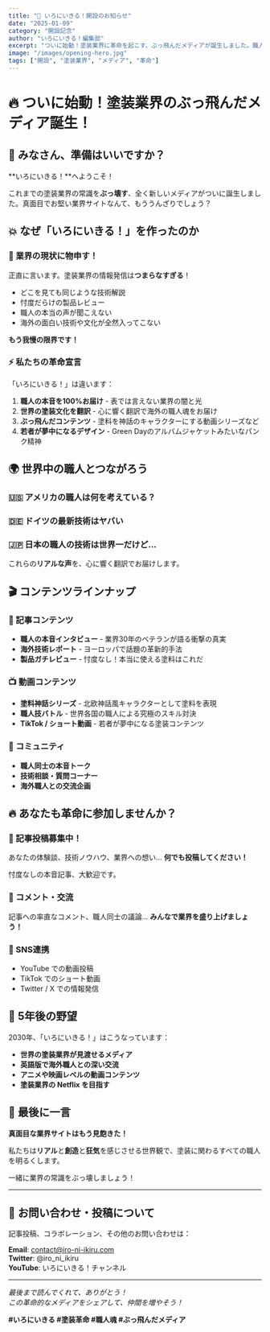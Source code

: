 ```yaml
---
title: "🎉 いろにいきる！開設のお知らせ"
date: "2025-01-09"
category: "開設記念"
author: "いろにいきる！編集部"
excerpt: "ついに始動！塗装業界に革命を起こす、ぶっ飛んだメディアが誕生しました。職人の本音、海外の最新技術、そして業界の裏話まで..."
image: "/images/opening-hero.jpg"
tags: ["開設", "塗装業界", "メディア", "革命"]
---
```


# 🔥 ついに始動！塗装業界のぶっ飛んだメディア誕生！

## 🚀 みなさん、準備はいいですか？

**いろにいきる！**へようこそ！

これまでの塗装業界の常識を**ぶっ壊す**、全く新しいメディアがついに誕生しました。真面目でお堅い業界サイトなんて、もううんざりでしょう？

## 💥 なぜ「いろにいきる！」を作ったのか

### 🎨 業界の現状に物申す！

正直に言います。塗装業界の情報発信は**つまらなすぎる**！

- どこを見ても同じような技術解説
- 忖度だらけの製品レビュー
- 職人の本当の声が聞こえない
- 海外の面白い技術や文化が全然入ってこない

**もう我慢の限界です！**

### ⚡ 私たちの革命宣言

「いろにいきる！」は違います：

1. **職人の本音を100%お届け** - 表では言えない業界の闇と光
2. **世界の塗装文化を翻訳** - 心に響く翻訳で海外の職人魂をお届け
3. **ぶっ飛んだコンテンツ** - 塗料を神話のキャラクターにする動画シリーズなど
4. **若者が夢中になるデザイン** - Green Dayのアルバムジャケットみたいなパンク精神

## 🌍 世界中の職人とつながろう

### 🇺🇸 アメリカの職人は何を考えている？
### 🇩🇪 ドイツの最新技術はヤバい
### 🇯🇵 日本の職人の技術は世界一だけど...

これらの**リアルな声**を、心に響く翻訳でお届けします。

## 🎬 コンテンツラインナップ

### 📝 記事コンテンツ
- **職人の本音インタビュー** - 業界30年のベテランが語る衝撃の真実
- **海外技術レポート** - ヨーロッパで話題の革新的手法
- **製品ガチレビュー** - 忖度なし！本当に使える塗料はこれだ

### 📺 動画コンテンツ
- **塗料神話シリーズ** - 北欧神話風キャラクターとして塗料を表現
- **職人技バトル** - 世界各国の職人による究極のスキル対決
- **TikTok / ショート動画** - 若者が夢中になる塗装コンテンツ

### 🤝 コミュニティ
- **職人同士の本音トーク**
- **技術相談・質問コーナー**
- **海外職人との交流企画**

## 🔥 あなたも革命に参加しませんか？

### 📢 記事投稿募集中！
あなたの体験談、技術ノウハウ、業界への想い...
**何でも投稿してください！**

忖度なしの本音記事、大歓迎です。

### 💬 コメント・交流
記事への率直なコメント、職人同士の議論...
**みんなで業界を盛り上げましょう！**

### 📱 SNS連携
- YouTube での動画投稿
- TikTok でのショート動画
- Twitter / X での情報発信

## 🎯 5年後の野望

2030年、「いろにいきる！」はこうなっています：

- **世界の塗装業界が見渡せるメディア**
- **英語版で海外職人との深い交流**
- **アニメや映画レベルの動画コンテンツ**
- **塗装業界の Netflix を目指す**

## 🚨 最後に一言

**真面目な業界サイトはもう見飽きた！**

私たちは**リアル**と**創造**と**狂気**を感じさせる世界観で、塗装に関わるすべての職人を明るくします。

一緒に業界の常識をぶっ壊しましょう！

---

## 📩 お問い合わせ・投稿について

記事投稿、コラボレーション、その他のお問い合わせは：

**Email**: contact@iro-ni-ikiru.com  
**Twitter**: @iro_ni_ikiru  
**YouTube**: いろにいきる！チャンネル

---

*最後まで読んでくれて、ありがとう！*  
*この革命的なメディアをシェアして、仲間を増やそう！*

**#いろにいきる #塗装革命 #職人魂 #ぶっ飛んだメディア**
